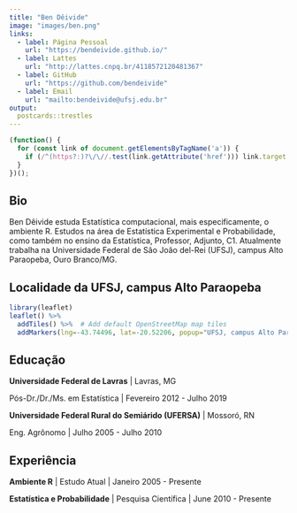 ```yaml
---
title: "Ben Dêivide"
image: "images/ben.png"
links:
  - label: Página Pessoal
    url: "https://bendeivide.github.io/"
  - label: Lattes
    url: "http://lattes.cnpq.br/4118572120481367"
  - label: GitHub
    url: "https://github.com/bendeivide"
  - label: Email
    url: "mailto:bendeivide@ufsj.edu.br"
output:
  postcards::trestles
---
```

 
```js
(function() {  
  for (const link of document.getElementsByTagName('a')) {  
    if (/^(https?:)?\/\//.test(link.getAttribute('href'))) link.target = '_blank';  
  }  
})();  
```   
 
## Bio

Ben Dêivide estuda Estatística computacional, mais especificamente, o ambiente R. Estudos na área de Estatística Experimental e Probabilidade, como também no ensino da Estatística, Professor, Adjunto, C1. Atualmente trabalha na Universidade Federal de São João del-Rei (UFSJ), campus Alto Paraopeba, Ouro Branco/MG.

## Localidade da UFSJ, campus Alto Paraopeba

```r
library(leaflet)
leaflet() %>%
  addTiles() %>%  # Add default OpenStreetMap map tiles
  addMarkers(lng=-43.74496, lat=-20.52206, popup="UFSJ, campus Alto Paraopeba")
```

## Educação

**Universidade Federal de Lavras**             | Lavras, MG

Pós-Dr./Dr./Ms. em Estatística | Fevereiro 2012 - Julho 2019

**Universidade Federal Rural do Semiárido (UFERSA)** | Mossoró, RN

Eng. Agrônomo                       | Julho 2005 - Julho 2010

## Experiência

**Ambiente R** | Estudo Atual | Janeiro 2005 - Presente

**Estatística e Probabilidade** | Pesquisa Científica | June 2010 - Presente
